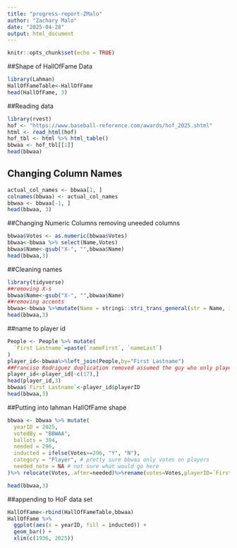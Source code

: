 ```yaml
---
title: "progress-report-ZMalo"
author: "Zachary Malo"
date: "2025-04-28"
output: html_document
---
```


```r
knitr::opts_chunk$set(echo = TRUE)
```

##Shape of HallOfFame Data

```r
library(Lahman)
HallOfFameTable<-HallOfFame
head(HallOfFame, 3)
```

##Reading data
```r
library(rvest)
hof <- "https://www.baseball-reference.com/awards/hof_2025.shtml"
html <- read_html(hof)
hof_tbl <- html %>% html_table()
bbwaa <- hof_tbl[[1]]
head(bbwaa)
```

## Changing Column Names
```r
actual_col_names <- bbwaa[1, ]
colnames(bbwaa) <- actual_col_names
bbwaa <- bbwaa[-1, ]
head(bbwaa, 3)
```

##Changing Numeric Columns removing uneeded columns
```r
bbwaa$Votes <- as.numeric(bbwaa$Votes)
bbwaa<-bbwaa %>% select(Name,Votes)
bbwaa$Name<-gsub("X-", "",bbwaa$Name)
head(bbwaa,3)
```
##Cleaning names
```r
library(tidyverse)
##removing X-s
bbwaa$Name<-gsub("X-", "",bbwaa$Name)
##removing accents
bbwaa<-bbwaa %>%mutate(Name = stringi::stri_trans_general(str = Name, id = "Latin-ASCII"))%>%rename("First Lastname"=Name)
head(bbwaa,3)
```

##name to player id
```r
People <- People %>% mutate(
  `First Lastname`=paste(`nameFirst`, `nameLast`)
)
player_id<-bbwaa%>%left_join(People,by="First Lastname")
##Franciso Rodriguez duplication removed assumed the guy who only played for a year not in hall of fame voting
player_id<-player_id[-c(17),]
head(player_id,3)
bbwaa$`First Lastname`<-player_id$playerID
head(bbwaa,3)
```
##Putting into lahman HallOfFame shape
```r
bbwaa <- bbwaa %>% mutate(
  yearID = 2025,
  votedBy = "BBWAA",
  ballots = 394,
  needed = 296,
  inducted = ifelse(Votes>=296, "Y", "N"),
  category = "Player", # pretty sure bbwaa only votes on players 
  needed_note = NA # not sure what would go here
)%>% relocate(Votes,.after=needed)%>%rename(votes=Votes,playerID=`First Lastname`)

head(bbwaa,3)
```
##appending to HoF data set
```r
HallOfFame<-rbind(HallOfFameTable,bbwaa)
HallOfFame %>% 
  ggplot(aes(x = yearID, fill = inducted)) +
  geom_bar() +
  xlim(c(1936, 2025))
```


